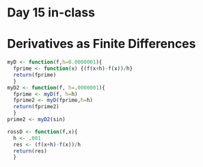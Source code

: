 Day 15 in-class
========================================================

# Derivatives as Finite Differences
```r
myD <- function(f,h=0.0000001){
  fprime <- function(x) {(f(x+h)-f(x))/h}
  return(fprime)
  }
myD2 <- function(f, h=.0000001){
  fprime <- myD(f, h=h)
  fprime2 <- myD(fprime,h=h)
  return(fprime2)
  }
prime2 <- myD2(sin)
```

```r
rossD <- function(f,x){
  h <- .001
  res <- (f(x+h)-f(x))/h
  return(res)
  }
```











